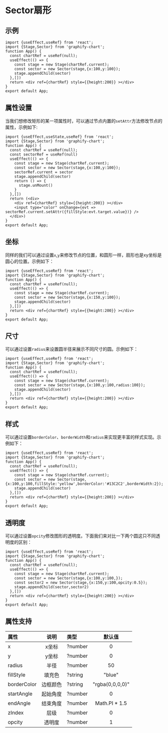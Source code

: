 

# Sector扇形

## 示例
```tsx preview
import {useEffect,useRef} from 'react';
import {Stage,Sector} from 'graphify-chart';
function App() {
  const chartRef = useRef(null);
  useEffect(() => {
    const stage = new Stage(chartRef.current);
    const sector = new Sector(stage,{x:100,y:100});
    stage.appendChild(sector)
  },[])
  return <div ref={chartRef} style={{height:200}} ></div>
}
export default App;
```
## 属性设置
当我们想修改矩形的某一项属性时，可以通过节点内置的`setAttr`方法修改节点的属性，示例如下:
```tsx preview
import {useEffect,useState,useRef} from 'react';
import {Stage,Sector} from 'graphify-chart';
function App() {
  const chartRef = useRef(null);
  const sectorRef = useRef(null)
  useEffect(() => {
    const stage = new Stage(chartRef.current);
    const sector = new Sector(stage,{x:100,y:100});
    sectorRef.current = sector
    stage.appendChild(sector)
    return () => {
      stage.unMount()
    }
  },[])
  return (<div>
    <div ref={chartRef} style={{height:200}} ></div>
    <input type="color" onChange={evt => sectorRef.current.setAttr({fillStyle:evt.target.value})} />
  </div>)
}
export default App;
```
## 坐标
同样的我们可以通过设置`x`,`y`来修改节点的位置，和圆形一样，扇形也是xy坐标是圆心的位置。示例如下：
```tsx preview
import {useEffect,useRef} from 'react';
import {Stage,Sector} from 'graphify-chart';
function App() {
  const chartRef = useRef(null);
  useEffect(() => {
    const stage = new Stage(chartRef.current);
    const sector = new Sector(stage,{x:150,y:100});
    stage.appendChild(sector)
  },[])
  return <div ref={chartRef} style={{height:200}} ></div>
}
export default App;
```
## 尺寸
可以通过设置`radius`来设置圆半径来展示不同尺寸的圆。示例如下：
```tsx preview
import {useEffect,useRef} from 'react';
import {Stage,Sector} from 'graphify-chart';
function App() {
  const chartRef = useRef(null);
  useEffect(() => {
    const stage = new Stage(chartRef.current);
    const sector = new Sector(stage,{x:100,y:100,radius:100});
    stage.appendChild(sector)
  },[])
  return <div ref={chartRef} style={{height:200}} ></div>
}
export default App;
```
## 样式
可以通过设置`borderColor`、`borderWidth`和`radius`来实现更丰富的样式实现。示例如下：
```tsx preview
import {useEffect,useRef} from 'react';
import {Stage,Sector} from 'graphify-chart';
function App() {
  const chartRef = useRef(null);
  useEffect(() => {
    const stage = new Stage(chartRef.current);
    const sector = new Sector(stage,{x:100,y:100,fillStyle:'yellow',borderColor:'#13C2C2',borderWidth:2});
    stage.appendChild(sector)
  },[])
  return <div ref={chartRef} style={{height:200}} ></div>
}
export default App;
```
## 透明度
可以通过设置`opcity`修改图形的透明度。下面我们来对比一下两个圆这只不同透明度的区别：
```tsx preview
import {useEffect,useRef} from 'react';
import {Stage,Sector} from 'graphify-chart';
function App() {
  const chartRef = useRef(null);
  useEffect(() => {
    const stage = new Stage(chartRef.current);
    const sector = new Sector(stage,{x:100,y:100,});
    const sector2 = new Sector(stage,{x:150,y:100,opcity:0.5});
    stage.appendChild(sector,sector2)
  },[])
  return <div ref={chartRef} style={{height:200}} ></div>
}
export default App;
```
## 属性支持

| 属性 | 说明  | 类型 | 默认值 |
| :-- | :---: | :--- | :---: |
| x | x坐标 | ?number | 0 |
| y | y坐标 | ?number | 0 |
| radius | 半径 | ?number | 50 |
| fillStyle | 填充色 | ?string | "blue" | 
| borderColor | 边框颜色 | ?string | "rgba(0,0,0,0)" |
| startAngle | 起始角度 | ?number | 0 |
| endAngle | 结束角度 | ?number | Math.PI * 1.5 |
| zIndex | 层级 | ?number | 0 |
| opcity | 透明度 | ?number | 1 |



